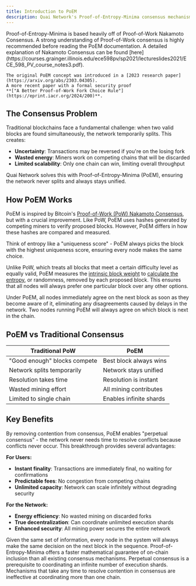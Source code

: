 ```yaml
---
title: Introduction to PoEM
description: Quai Network's Proof-of-Entropy-Minima consensus mechanism.
---
```


<Note>
	Proof-of-Entropy-Minima is based heavily off of Proof-of-Work Nakamoto Consensus. A strong understanding of Proof-of-Work consensus is
	highly recommended before reading the PoEM documentation. A detailed explanation of Nakamoto Consensus can be found
	[here](https://courses.grainger.illinois.edu/ece598pv/sp2021/lectureslides2021/ECE_598_PV_course_notes3.pdf).


	The original PoEM concept was introduced in a [2023 research paper](https://arxiv.org/abs/2303.04305).
	A more recent paper with a formal security proof 
	**["A Better Proof-of-Work Fork Choice Rule"](https://eprint.iacr.org/2024/200)**.
</Note>

## The Consensus Problem

Traditional blockchains face a fundamental challenge: when two valid blocks are found simultaneously, the network temporarily splits. This creates:
- **Uncertainty**: Transactions may be reversed if you're on the losing fork
- **Wasted energy**: Miners work on competing chains that will be discarded
- **Limited scalability**: Only one chain can win, limiting overall throughput

Quai Network solves this with Proof-of-Entropy-Minima (PoEM), ensuring the network never splits and always stays unified.

## How PoEM Works

PoEM is inspired by Bitcoin's [Proof-of-Work (PoW) Nakamoto Consensus](https://bitcoin.org/bitcoin.pdf), but with a crucial improvement. Like PoW, PoEM uses hashes generated by competing miners to verify proposed blocks. However, PoEM differs in how these hashes are compared and measured.

Think of entropy like a "uniqueness score" - PoEM always picks the block with the highest uniqueness score, ensuring every node makes the same choice.

Unlike PoW, which treats all blocks that meet a certain difficulty level as equally valid, PoEM measures the [intrinsic block weight](/learn/advanced-introduction/poem/fork-choice/intrinsic-block-weight) to [calculate the entropy](/learn/advanced-introduction/poem/fork-choice/calc-total-entropy), or randomness, removed by each proposed block. This ensures that all nodes will always prefer one particular block over any other options.

Under PoEM, all nodes immediately agree on the next block as soon as they become aware of it, eliminating any disagreements caused by delays in the network. Two nodes running PoEM will always agree on which block is next in the chain.

## PoEM vs Traditional Consensus

| Traditional PoW | PoEM |
|-----------------|------|
| "Good enough" blocks compete | Best block always wins |
| Network splits temporarily | Network stays unified |
| Resolution takes time | Resolution is instant |
| Wasted mining effort | All mining contributes |
| Limited to single chain | Enables infinite shards |

## Key Benefits

By removing contention from consensus, PoEM enables "perpetual consensus" - the network never needs time to resolve conflicts because conflicts never occur. This breakthrough provides several advantages:

**For Users:**
- **Instant finality**: Transactions are immediately final, no waiting for confirmations
- **Predictable fees**: No congestion from competing chains
- **Unlimited capacity**: Network can scale infinitely without degrading security

**For the Network:**
- **Energy efficiency**: No wasted mining on discarded forks  
- **True decentralization**: Can coordinate unlimited execution shards
- **Enhanced security**: All mining power secures the entire network

<CardGroup cols={1}>
	<Card
		title='Instantaneous Fork Resolution'
		icon='code-branch'
		href='/learn/advanced-introduction/poem/fork-choice/instant-fork-resolution'
	>
		Given the same set of information, every node in the system will always make the same decision on the next block in the sequence.
	</Card>
	<Card
		title='Faster Finality'
		icon='timer'
		href='/learn/advanced-introduction/poem/finality/finality'
	>
		Proof-of-Entropy-Minima offers a faster mathematical guarantee of on-chain inclusion than all existing consensus mechanisms.
	</Card>
	<Card
		title='Coordinating Infinite Execution Shards'
		icon='circle-nodes'
		href='/learn/advanced-introduction/poem/sharding/execution-sharding'
	>
		Perpetual consensus is a prerequisite to coordinating an infinite number of execution shards. Mechanisms that take any time to resolve
		contention in consensus are ineffective at coordinating more than one chain.
	</Card>
</CardGroup>
